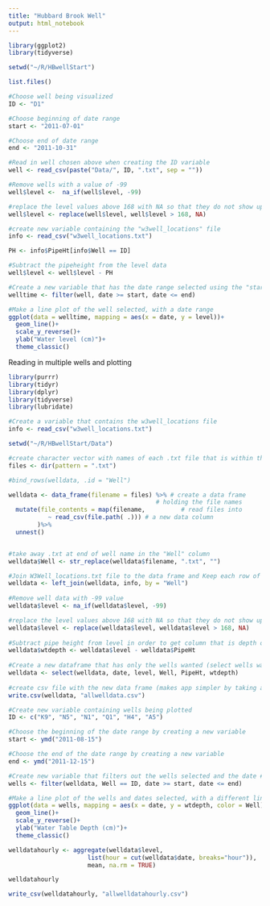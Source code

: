 ---
title: "Hubbard Brook Well"
output: html_notebook
---

```{r}
library(ggplot2)
library(tidyverse)

setwd("~/R/HBwellStart")

list.files()

#Choose well being visualized
ID <- "D1"

#Choose beginning of date range 
start <- "2011-07-01"

#Choose end of date range 
end <- "2011-10-31"

#Read in well chosen above when creating the ID variable
well <- read_csv(paste("Data/", ID, ".txt", sep = ""))

#Remove wells with a value of -99
well$level <-  na_if(well$level, -99)

#replace the level values above 168 with NA so that they do not show up on the graph 
well$level <- replace(well$level, well$level > 168, NA)

#create new variable containing the "w3well_locations" file 
info <- read_csv("w3well_locations.txt")

PH <- info$PipeHt[info$Well == ID]

#Subtract the pipeheight from the level data 
well$level <- well$level - PH

#Create a new variable that has the date range selected using the "start" and "end" variables
welltime <- filter(well, date >= start, date <= end)

#Make a line plot of the well selected, with a date range 
ggplot(data = welltime, mapping = aes(x = date, y = level))+
  geom_line()+
  scale_y_reverse()+
  ylab("Water level (cm)")+
  theme_classic()

```

Reading in multiple wells and plotting 
```{r}
library(purrr)
library(tidyr)
library(dplyr)
library(tidyverse)
library(lubridate)

#Create a variable that contains the w3well_locations file
info <- read_csv("w3well_locations.txt")

setwd("~/R/HBwellStart/Data")

#create character vector with names of each .txt file that is within the set working directory 
files <- dir(pattern = ".txt")

#bind_rows(welldata, .id = "Well")

welldata <- data_frame(filename = files) %>% # create a data frame
                                         # holding the file names
  mutate(file_contents = map(filename,          # read files into
           ~ read_csv(file.path( .))) # a new data column
        )%>%
  unnest()


#take away .txt at end of well name in the "Well" column 
welldata$Well <- str_replace(welldata$filename, ".txt", "")

#Join W3Well_locations.txt file to the data frame and Keep each row of data assigned to the proper well (i.e. all rows that belong to well A5 will have A5 #in the "Well" column)
welldata <- left_join(welldata, info, by = "Well")
  
#Remove well data with -99 value 
welldata$level <- na_if(welldata$level, -99)

#replace the level values above 168 with NA so that they do not show up on the graph 
welldata$level <- replace(welldata$level, welldata$level > 168, NA)
  
#Subtract pipe height from level in order to get column that is depth of water table to surface 
welldata$wtdepth <- welldata$level - welldata$PipeHt
  
#Create a new dataframe that has only the wells wanted (select wells wanting to keep)
welldata <- select(welldata, date, level, Well, PipeHt, wtdepth)
  
#create csv file with the new data frame (makes app simpler by taking away need to do data wrangling in app)
write.csv(welldata, "allwelldata.csv")
```

```{r}
#Create new variable containing wells being plotted
ID <- c("K9", "N5", "N1", "Q1", "H4", "A5")

#Choose the beginning of the date range by creating a new variable 
start <- ymd("2011-08-15")

#Choose the end of the date range by creating a new variable 
end <- ymd("2011-12-15")

#Create new variable that filters out the wells selected and the date #range #selected for plotting
wells <- filter(welldata, Well == ID, date >= start, date <= end)

#Make a line plot of the wells and dates selected, with a different line color for each well
ggplot(data = wells, mapping = aes(x = date, y = wtdepth, color = Well))+
  geom_line()+
  scale_y_reverse()+
  ylab("Water Table Depth (cm)")+
  theme_classic()
```

```{r}

welldatahourly <- aggregate(welldata$level,
                      list(hour = cut(welldata$date, breaks="hour")),
                      mean, na.rm = TRUE)

welldatahourly

write_csv(welldatahourly, "allwelldatahourly.csv")
```



